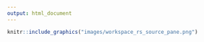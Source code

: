 ```yaml
---
output: html_document
---
```


```r
knitr::include_graphics("images/workspace_rs_source_pane.png")
```
